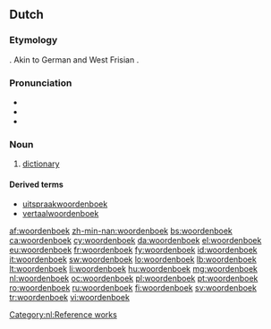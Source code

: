 ==Dutch==
{{wikipedia|lang=nl}}
===Etymology===
{{compound|woord|boek|t1=word|t2=book|lang=nl}}. Akin to German {{term|Wörterbuch|lang=de}} and West Frisian {{term|wurdboek|lang=fy}}.

===Pronunciation===
* {{IPA|/ˈʋoːrdə(n)ˌbuk/|[ˈʋʊːrdə(m)ˌbuk]|lang=nl}}
* {{audio|Nl-woordenboek.ogg|audio}}
* {{hyphenation|woor|den|boek}}

===Noun===
{{nl-noun|n|woordenboeken|woordenboekje}}

# [[dictionary]]

====Derived terms====
* [[uitspraakwoordenboek]]
* [[vertaalwoordenboek]]

[[Category:nl:Reference works]]

[[af:woordenboek]]
[[zh-min-nan:woordenboek]]
[[bs:woordenboek]]
[[ca:woordenboek]]
[[cy:woordenboek]]
[[da:woordenboek]]
[[el:woordenboek]]
[[eu:woordenboek]]
[[fr:woordenboek]]
[[fy:woordenboek]]
[[id:woordenboek]]
[[it:woordenboek]]
[[sw:woordenboek]]
[[lo:woordenboek]]
[[lb:woordenboek]]
[[lt:woordenboek]]
[[li:woordenboek]]
[[hu:woordenboek]]
[[mg:woordenboek]]
[[nl:woordenboek]]
[[oc:woordenboek]]
[[pl:woordenboek]]
[[pt:woordenboek]]
[[ro:woordenboek]]
[[ru:woordenboek]]
[[fi:woordenboek]]
[[sv:woordenboek]]
[[tr:woordenboek]]
[[vi:woordenboek]]